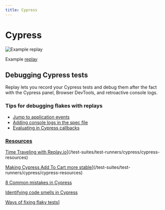 ```yaml
---
title: Cypress
---
```

# Cypress

![Example replay](/images/cypress-panel_uzhnf.png)


Example [replay](https://app.replay.io/recording/cypresse2especcyts--a7ff3b57-5392-4c48-a354-fb3807edeb98?point=14278816362539959792304013982041025&time=5541&focusWindow=eyJiZWdpbiI6eyJwb2ludCI6IjEyMDA3MTg2NDg2NTM3MTYyMzg4OTY0MzMzNDc1MzMyODY2IiwidGltZSI6NDgzMH0sImVuZCI6eyJwb2ludCI6IjE1NTc2ODkwNTc3NDYwMjI4Nzk4MTcxMTgzNzAwNzcxODU0IiwidGltZSI6NTk1Nn19)

## Debugging Cypress tests

Replay lets you record your Cypress tests and debug them after the fact with the Cypress panel, Browser DevTools, and retroactive console logs.

### Tips for debugging flakes with replays

- [Jump to application events](/test-suites/test-runners/cypress/debugging-tips-and-tricks/jump-to-application-events)
- [Adding console logs in the spec file](/test-suites/test-runners/cypress/debugging-tips-and-tricks/adding-console-logs-in-the-spec-file)
- [Evaluating in Cypress callbacks](/test-suites/test-runners/cypress/debugging-tips-and-tricks/evaluating-in-cypress-callbacks)

### **[Resources](/test-suites/test-runners/cypress/cypress-resources)**

[Time Traveling with Replay.io](https://www.youtube.com/watch?v=puHAiZBdjFw)](/test-suites/test-runners/cypress/cypress-resources) 

[Making Cypress Add To Cart more stable](https://www.youtube.com/watch?v=4wL8Qi9vjho)](/test-suites/test-runners/cypress/cypress-resources) 

[8 Common mistakes in Cypress](/test-suites/test-runners/cypress/cypress-resources/best-articles-on-how-to-debug-cypress-flakes) 

[Identifying code smells in Cypress](/test-suites/test-runners/cypress/cypress-resources/best-articles-on-how-to-debug-cypress-flakes) 

[Ways of fixing flaky tests](https://kailash-pathak.medium.com/ways-of-fixing-flaky-tests-in-cypress-840329d759e5)]
